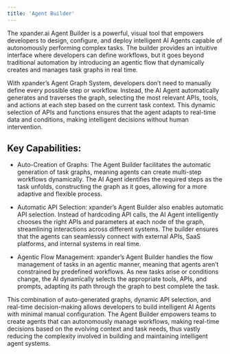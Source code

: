 ```yaml
---
title: 'Agent Builder'
---
```


The xpander.ai Agent Builder is a powerful, visual tool that empowers developers to design, configure, and deploy intelligent AI Agents capable of autonomously performing complex tasks. The builder provides an intuitive interface where developers can define workflows, but it goes beyond traditional automation by introducing an agentic flow that dynamically creates and manages task graphs in real time.

With xpander’s Agent Graph System, developers don’t need to manually define every possible step or workflow. Instead, the AI Agent automatically generates and traverses the graph, selecting the most relevant APIs, tools, and actions at each step based on the current task context. This dynamic selection of APIs and functions ensures that the agent adapts to real-time data and conditions, making intelligent decisions without human intervention.

## Key Capabilities:

* Auto-Creation of Graphs: The Agent Builder facilitates the automatic generation of task graphs, meaning agents can create multi-step workflows dynamically. The AI Agent identifies the required steps as the task unfolds, constructing the graph as it goes, allowing for a more adaptive and flexible process.

* Automatic API Selection: xpander’s Agent Builder also enables automatic API selection. Instead of hardcoding API calls, the AI Agent intelligently chooses the right APIs and parameters at each node of the graph, streamlining interactions across different systems. The builder ensures that the agents can seamlessly connect with external APIs, SaaS platforms, and internal systems in real time.

* Agentic Flow Management: xpander’s Agent Builder handles the flow management of tasks in an agentic manner, meaning that agents aren’t constrained by predefined workflows. As new tasks arise or conditions change, the AI dynamically selects the appropriate tools, APIs, and prompts, adapting its path through the graph to best complete the task.

This combination of auto-generated graphs, dynamic API selection, and real-time decision-making allows developers to build intelligent AI Agents with minimal manual configuration. The Agent Builder empowers teams to create agents that can autonomously manage workflows, making real-time decisions based on the evolving context and task needs, thus vastly reducing the complexity involved in building and maintaining intelligent agent systems.